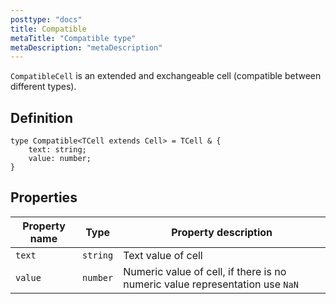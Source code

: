 ```yaml
---
posttype: "docs"
title: Compatible
metaTitle: "Compatible type"
metaDescription: "metaDescription"
---
```


`CompatibleCell` is an extended and exchangeable cell (compatible between different types). 

## Definition

```tsx
type Compatible<TCell extends Cell> = TCell & {
    text: string;
    value: number;
}
```

## Properties

| Property name     | Type                  | Property description  |
| -----------       | --------              | -------------------------|
| `text`            | `string`              | Text value of cell  |
| `value`           | `number`              | Numeric value of cell, if there is no numeric value representation use `NaN` |